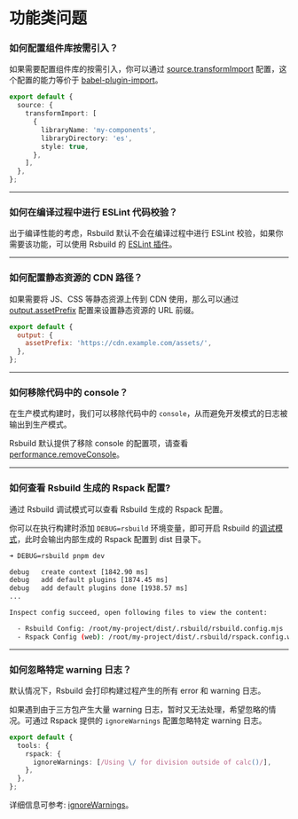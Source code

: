 # 功能类问题

### 如何配置组件库按需引入？

如果需要配置组件库的按需引入，你可以通过 [source.transformImport](/config/source/transform-import) 配置，这个配置的能力等价于 [babel-plugin-import](https://npmjs.com/package/babel-plugin-import)。

```ts
export default {
  source: {
    transformImport: [
      {
        libraryName: 'my-components',
        libraryDirectory: 'es',
        style: true,
      },
    ],
  },
};
```

---

### 如何在编译过程中进行 ESLint 代码校验？

出于编译性能的考虑，Rsbuild 默认不会在编译过程中进行 ESLint 校验，如果你需要该功能，可以使用 Rsbuild 的 [ESLint 插件](https://github.com/rspack-contrib/rsbuild-plugin-eslint)。

---

### 如何配置静态资源的 CDN 路径？

如果需要将 JS、CSS 等静态资源上传到 CDN 使用，那么可以通过 [output.assetPrefix](/config/output/asset-prefix) 配置来设置静态资源的 URL 前缀。

```js
export default {
  output: {
    assetPrefix: 'https://cdn.example.com/assets/',
  },
};
```

---

### 如何移除代码中的 console？

在生产模式构建时，我们可以移除代码中的 `console`，从而避免开发模式的日志被输出到生产模式。

Rsbuild 默认提供了移除 console 的配置项，请查看 [performance.removeConsole](/config/performance/remove-console)。

---

### 如何查看 Rsbuild 生成的 Rspack 配置?

通过 Rsbuild 调试模式可以查看 Rsbuild 生成的 Rspack 配置。

你可以在执行构建时添加 `DEBUG=rsbuild` 环境变量，即可开启 Rsbuild 的[调试模式](/guide/debug/debug-mode)，此时会输出内部生成的 Rspack 配置到 dist 目录下。

```bash
➜ DEBUG=rsbuild pnpm dev

debug   create context [1842.90 ms]
debug   add default plugins [1874.45 ms]
debug   add default plugins done [1938.57 ms]
...

Inspect config succeed, open following files to view the content:

  - Rsbuild Config: /root/my-project/dist/.rsbuild/rsbuild.config.mjs
  - Rspack Config (web): /root/my-project/dist/.rsbuild/rspack.config.web.mjs
```

---

### 如何忽略特定 warning 日志？

默认情况下，Rsbuild 会打印构建过程产生的所有 error 和 warning 日志。

如果遇到由于三方包产生大量 warning 日志，暂时又无法处理，希望忽略的情况。可通过 Rspack 提供的 `ignoreWarnings` 配置忽略特定 warning 日志。

```ts
export default {
  tools: {
    rspack: {
      ignoreWarnings: [/Using \/ for division outside of calc()/],
    },
  },
};
```

详细信息可参考: [ignoreWarnings](https://rspack.dev/zh/config/other-options#ignorewarnings)。
